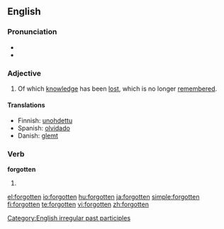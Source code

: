 ==English==

===Pronunciation===
*{{IPA|/'foɻgɒtən/}}
*{{audio|en-us-forgotten.ogg|Audio (US)}}

===Adjective===
{{en-adj}}

# Of which [[knowledge]] has been [[lost]], which is no longer [[remember]]ed.

====Translations====
*Finnish: [[unohdettu]]
*Spanish: [[olvidado]]
*Danish: [[glemt]]

===Verb===
'''forgotten'''

# {{past participle of|[[forget]]}}

[[Category:English irregular past participles]]

[[el:forgotten]]
[[io:forgotten]]
[[hu:forgotten]]
[[ja:forgotten]]
[[simple:forgotten]]
[[fi:forgotten]]
[[te:forgotten]]
[[vi:forgotten]]
[[zh:forgotten]]